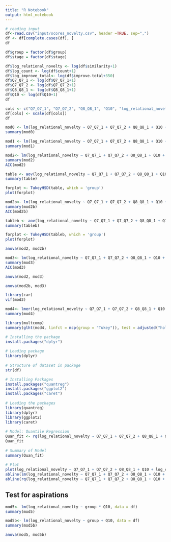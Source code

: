 ```yaml
---
title: "R Notebook"
output: html_notebook
---
```


 
```r
# reading input 
df<-read.csv("input/scores_novelty.csv", header =TRUE, sep=",")
df <- df[complete.cases(df), ]  
df
```

```r
df$group = factor(df$group)
df$stage = factor(df$stage)
```

```r
df$log_relational_novelty <- log(df$similarity+1) 
df$log_count <- log(df$count+1) 
df$log_improve_total<- log(df$improve.total+350)
df$Q7_Q7_1 <- log(df$Q7_Q7_1+1)
df$Q7_Q7_2 <- log(df$Q7_Q7_2+1)
df$Q8_Q8_1 <- log(df$Q8_Q8_1+1)
df$Q10 <- log(df$Q10+1)
df
```

```r
cols <- c("Q7_Q7_1", "Q7_Q7_2", "Q8_Q8_1", "Q10", "log_relational_novelty", "log_count", "log_improve_total")
df[cols] <- scale(df[cols])
df
```


```r
mod0 <- lm(log_relational_novelty ~ Q7_Q7_1 + Q7_Q7_2 + Q8_Q8_1 + Q10 + log_count, data = df )
summary(mod0)
```

```r
mod1 <- lm(log_relational_novelty ~ Q7_Q7_1 + Q7_Q7_2 + Q8_Q8_1 + Q10 + group, data = df )
summary(mod1)
```

```r
mod2<- lm(log_relational_novelty ~ Q7_Q7_1 + Q7_Q7_2 + Q8_Q8_1 + Q10 + log_count + group, data = df )
summary(mod2)
AIC(mod2)
```

```r
table <- aov(log_relational_novelty ~ Q7_Q7_1 + Q7_Q7_2 + Q8_Q8_1 + Q10 + log_count + group, data = df)
summary(table)
```
```r
forplot <- TukeyHSD(table, which = 'group')
plot(forplot)
```


```r
mod2b<- lm(log_relational_novelty ~ Q7_Q7_1 + Q7_Q7_2 + Q8_Q8_1 + Q10 + log_count + group + log_improve_total, data = df )
summary(mod2b)
AIC(mod2b)
```
```r
tableb <- aov(log_relational_novelty ~ Q7_Q7_1 + Q7_Q7_2 + Q8_Q8_1 + Q10 + log_count + group + log_improve_total, data = df)
summary(tableb)
```
```r
forplot <- TukeyHSD(tableb, which = 'group')
plot(forplot)
```


```r
anova(mod2, mod2b)
```


```r
mod3<- lm(log_relational_novelty ~ Q7_Q7_1 + Q7_Q7_2 + Q8_Q8_1 + Q10 + log_count + group + group * log_improve_total, data = df )
summary(mod3)
AIC(mod3)
```

```r
anova(mod2, mod3)
```

```r
anova(mod2b, mod3)
```


```r
library(car)
vif(mod3)
```
```r
mod4<- lmer(log_relational_novelty ~ Q7_Q7_1 + Q7_Q7_2 + Q8_Q8_1 + Q10 + log_count + group + log_improve_total + ( 1 | stage ), data = df, REML = FALSE )
summary(mod4)
```

```r
library(multcomp)
summary(glht(mod4, linfct = mcp(group = "Tukey")), test = adjusted("holm"))
```

```r
# Installing the package 
install.packages("dplyr") 
      
# Loading package 
library(dplyr) 
      
# Structure of dataset in package 
str(df)

# Installing Packages
install.packages("quantreg")
install.packages("ggplot2")
install.packages("caret")
  
# Loading the packages
library(quantreg)
library(dplyr)
library(ggplot2)
library(caret)
  
# Model: Quantile Regression
Quan_fit <- rq(log_relational_novelty ~ Q7_Q7_1 + Q7_Q7_2 + Q8_Q8_1 + Q10 + log_count + group + log_improve_total, data = df)
Quan_fit
  
# Summary of Model
summary(Quan_fit)
  
# Plot
plot(log_relational_novelty ~ Q7_Q7_1 + Q7_Q7_2 + Q8_Q8_1 + Q10 + log_count + group + log_improve_total, data = df, pch = 16, main = "Plot")
abline(lm(log_relational_novelty ~ Q7_Q7_1 + Q7_Q7_2 + Q8_Q8_1 + Q10 + log_count + group + log_improve_total, data = df), col = "red", lty = 2)
abline(rq(log_relational_novelty ~ Q7_Q7_1 + Q7_Q7_2 + Q8_Q8_1 + Q10 + log_count + group + log_improve_total, data = df), col = "blue", lty = 2)
```

## Test for aspirations 

```r
mod5<- lm(log_relational_novelty ~ group * Q10, data = df)
summary(mod5)
```

```r
mod5b<- lm(log_relational_novelty ~ group + Q10, data = df)
summary(mod5b)
```

```r
anova(mod5, mod5b)
```

